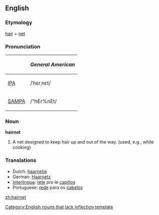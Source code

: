 ==English==

===Etymology===
[[hair]] + [[net]]

===Pronunciation===
{| border=1 cellpadding=5
! !! ''General American''
|-
| [[w:IPA|IPA]] || /ˈhɛrˌnɛt/
|-
| [[w:SAMPA|SAMPA]] || /"hEr%nEt/
|}

===Noun===
'''hairnet'''

# A net designed to keep hair up and out of the way. (used, e.g., while cooking)

===Translations===
{{rfc-level|Translations at L3+ (AutoFormat would have corrected level of Translations)}}
*Dutch: [[haarnetje]] {{n}}
*German: [[Haarnetz]] {{n}}
*[[Interlingua]]: [[rete]] pro le [[capillos]]
*Portuguese: [[rede]] para os [[cabelos]] {{f}}

[[Category:English nouns that lack inflection template]]

[[zh:hairnet]]